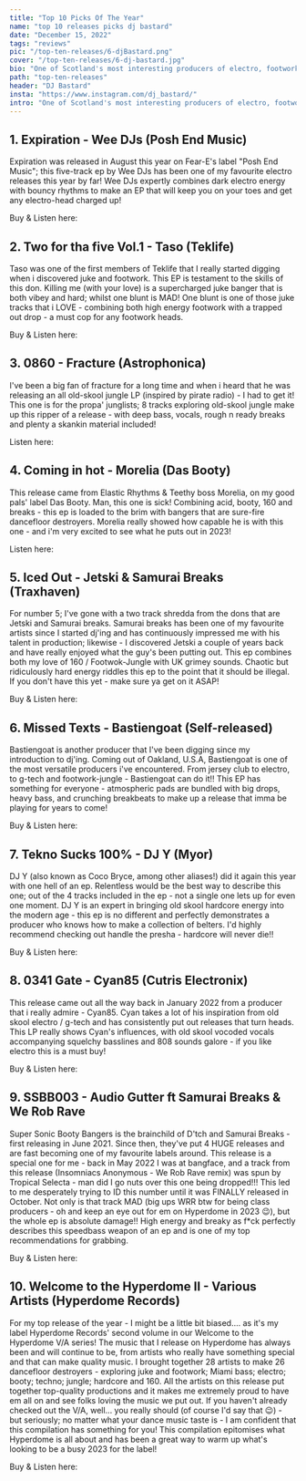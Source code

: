 ---
title: "Top 10 Picks Of The Year"
name: "top 10 releases picks dj bastard"
date: "December 15, 2022"
tags: "reviews"
pic: "/top-ten-releases/6-djBastard.png"
cover: "/top-ten-releases/6-dj-bastard.jpg"
bio: "One of Scotland's most interesting producers of electro, footwork, speed baile and beyond, DJ Bastard shares his 10 favourite releases of the year"
path: "top-ten-releases"
header: "DJ Bastard"
insta: "https://www.instagram.com/dj_bastard/"
intro: "One of Scotland's most interesting producers of electro, footwork, speed baile and beyond, DJ Bastard shares his 10 favourite releases of the year ordered by his preference from 1 to 10."
---

## 1. Expiration - Wee DJs (Posh End Music)

<div className="row display-flex align-items-center">
<div className="col clubGuide">
<Picture src="/top-ten-releases/djbastard/1.jpg" alt="Expiration - Wee DJs (Posh End Music) " size={1200} />
</div>
<div className="col clubGuide">

Expiration was released in August this year on Fear-E's label "Posh End Music"; this five-track ep by Wee DJs has been one of my favourite electro releases this year by far! Wee DJs expertly combines dark electro energy with bouncy rhythms to make an EP that will keep you on your toes and get any electro-head charged up!

Buy & Listen here: <HoverLink url="fear-e.bandcamp.com/album/expiration" name="Bandcamp" external />

</div>
</div>

## 2. Two for tha five Vol.1 - Taso (Teklife)

<div className="row display-flex align-items-center">
<div className="col clubGuide">
<Picture src="/top-ten-releases/djbastard/2.jpg" alt="Two for tha five Vol.1 - Taso (Teklife) cover art" size={1200} />
</div>
<div className="col clubGuide">

Taso was one of the first members of Teklife that I really started digging when i discovered juke and footwork. This EP is testament to the skills of this don. Killing me (with your love) is a supercharged juke banger that is both vibey and hard; whilst one blunt is MAD! One blunt is one of those juke tracks that i LOVE - combining both high energy footwork with a trapped out drop - a must cop for any footwork heads.

Buy & Listen here: <HoverLink url="tasoteklife.bandcamp.com/album/two-for-tha-five-vol-1" name="BandCamp" external />

</div>
</div>

## 3. 0860 - Fracture (Astrophonica)

<div className="row display-flex align-items-center">
<div className="col clubGuide">
<Picture src="/top-ten-releases/djbastard/3.jpg" alt="0860 - Fracture (Astrophonica) " size={1200} />
</div>
<div className="col clubGuide">

I've been a big fan of fracture for a long time and when i heard that he was releasing an all old-skool jungle LP (inspired by pirate radio) - I had to get it! This one is for the propa' junglists; 8 tracks exploring old-skool jungle make up this ripper of a release - with deep bass, vocals, rough n ready breaks and plenty a skankin material included!

Listen here: <HoverLink url="soundcloud.com/astrophonica/fracture-0860-mixtape" name="SoundCloud" external />

</div>
</div>

## 4. Coming in hot - Morelia (Das Booty)

<div className="row display-flex align-items-center">
<div className="col clubGuide">
<Picture src="/top-ten-releases/djbastard/4.jpg" alt="Coming in hot - Morelia (Das Booty)" size={1200} />
</div>
<div className="col clubGuide">

This release came from Elastic Rhythms & Teethy boss Morelia, on my good pals' label Das Booty. Man, this one is sick! Combining acid, booty, 160 and breaks - this ep is loaded to the brim with bangers that are sure-fire dancefloor destroyers. Morelia really showed how capable he is with this one - and i'm very excited to see what he puts out in 2023!

Listen here: <HoverLink url="soundcloud.com/gimmeabreakrecords/premiere-morelia-coming-in-hot-das-booty" name="SoundCloud" external />

</div>
</div>

## 5. Iced Out - Jetski & Samurai Breaks (Traxhaven)

<div className="row display-flex align-items-center">
<div className="col clubGuide">
<Picture src="/top-ten-releases/djbastard/5.jpg" alt="Iced Out - Jetski & Samurai Breaks (Traxhaven)" size={1200} />
</div>
<div className="col clubGuide">

For number 5; I've gone with a two track shredda from the dons that are Jetski and Samurai breaks. Samurai breaks has been one of my favourite artists since I started dj'ing and has continuously impressed me with his talent in production; likewise - I discovered Jetski a couple of years back and have really enjoyed what the guy's been putting out. This ep combines both my love of 160 / Footwok-Jungle with UK grimey sounds. Chaotic but ridiculously hard energy riddles this ep to the point that it should be illegal. If you don't have this yet - make sure ya get on it ASAP!

Buy & Listen here: <HoverLink url="traxhaven.bandcamp.com/album/jetski-samurai-breaks-iced-out?from=hp" name="Bandcamp" external />

</div>
</div>

## 6. Missed Texts - Bastiengoat (Self-released)

<div className="row display-flex align-items-center">
<div className="col clubGuide">
<Picture src="/top-ten-releases/djbastard/6.jpg" alt="Missed Texts - Bastiengoat (Self-released)" size={1200} />
</div>
<div className="col clubGuide">

Bastiengoat is another producer that I've been digging since my introduction to dj'ing. Coming out of Oakland, U.S.A, Bastiengoat is one of the most versatile producers i've encountered. From jersey club to electro, to g-tech and footwork-jungle - Bastiengoat can do it!! This EP has something for everyone - atmospheric pads are bundled with big drops, heavy bass, and crunching breakbeats to make up a release that imma be playing for years to come!

Buy & Listen here: <HoverLink url="bastiengoat.bandcamp.com/album/missed-texts" name="Bandcamp" external />

</div>
</div>

## 7. Tekno Sucks 100% - DJ Y (Myor)

<div className="row display-flex align-items-center">
<div className="col clubGuide">
<Picture src="/top-ten-releases/djbastard/7.jpg" alt="Tekno Sucks 100% - DJ Y (Myor)" size={1200} />
</div>
<div className="col clubGuide">

DJ Y (also known as Coco Bryce, among other aliases!) did it again this year with one hell of an ep. Relentless would be the best way to describe this one; out of the 4 tracks included in the ep - not a single one lets up for even one moment. DJ Y is an expert in bringing old skool hardcore energy into the modern age - this ep is no different and perfectly demonstrates a producer who knows how to make a collection of belters. I'd highly recommend checking out handle the presha - hardcore will never die!!

Buy & Listen here: <HoverLink url="myor.bandcamp.com/album/tekno-sucks-100-dj-y" name="Bandcamp" external />

</div>
</div>

## 8. 0341 Gate - Cyan85 (Cutris Electronix)

<div className="row display-flex align-items-center">
<div className="col clubGuide">
<Picture src="/top-ten-releases/djbastard/8.jpg" alt="0341 Gate - Cyan85 (Cutris Electronix)" size={1200} />
</div>
<div className="col clubGuide">

This release came out all the way back in January 2022 from a producer that i really admire - Cyan85. Cyan takes a lot of his inspiration from old skool electro / g-tech and has consistently put out releases that turn heads. This LP really shows Cyan's influences, with old skool vocoded vocals accompanying squelchy basslines and 808 sounds galore - if you like electro this is a must buy!

Buy & Listen here: <HoverLink url="curtiselectronix.bandcamp.com/album/0341-gate" name="Bandcamp" external />

</div>
</div>

## 9. SSBB003 - Audio Gutter ft Samurai Breaks & We Rob Rave

<div className="row display-flex align-items-center">
<div className="col clubGuide">
<Picture src="/top-ten-releases/djbastard/9.jpg" alt="SSBB003 - Audio Gutter ft Samurai Breaks & We Rob Rave" size={1200} />
</div>
<div className="col clubGuide">

Super Sonic Booty Bangers is the brainchild of D'tch and Samurai Breaks - first releasing in June 2021. Since then, they've put 4 HUGE releases and are fast becoming one of my favourite labels around. This release is a special one for me - back in May 2022 I was at bangface, and a track from this release (Insomniacs Anonymous - We Rob Rave remix) was spun by Tropical Selecta - man did I go nuts over this one being dropped!!! This led to me desperately trying to ID this number until it was FINALLY released in October. Not only is that track MAD (big ups WRR btw for being class producers - oh and keep an eye out for em on Hyperdome in 2023 😉), but the whole ep is absolute damage!! High energy and breaky as f\*ck perfectly describes this speedbass weapon of an ep and is one of my top recommendations for grabbing.

Buy & Listen here: <HoverLink url="supersonicbootybangers.bandcamp.com/album/ssbb003" name="BandCamp" external />

</div>
</div>

## 10. Welcome to the Hyperdome II - Various Artists (Hyperdome Records)

<div className="row display-flex align-items-center">
<div className="col clubGuide">
<Picture src="/top-ten-releases/djbastard/10.jpg" alt="Welcome to the Hyperdome II - Various Artists (Hyperdome Records)" size={1200} />
</div>
<div className="col clubGuide">

For my top release of the year - I might be a little bit biased.... as it's my label Hyperdome Records' second volume in our Welcome to the Hyperdome V/A series! The music that I release on Hyperdome has always been and will continue to be, from artists who really have something special and that can make quality music. I brought together 28 artists to make 26 dancefloor destroyers - exploring juke and footwork; Miami bass; electro; booty; techno; jungle; hardcore and 160. All the artists on this release put together top-quality productions and it makes me extremely proud to have em all on and see folks loving the music we put out. If you haven't already checked out the V/A, well... you really should (of course I'd say that 😉) - but seriously; no matter what your dance music taste is - I am confident that this compilation has something for you! This compilation epitomises what Hyperdome is all about and has been a great way to warm up what's looking to be a busy 2023 for the label!

Buy & Listen here: <HoverLink url="hyperdomerecords.bandcamp.com/album/hyprecs-010-welcome-to-the-hyperdome-ii" name="BandCamp" external />

</div>
</div>
